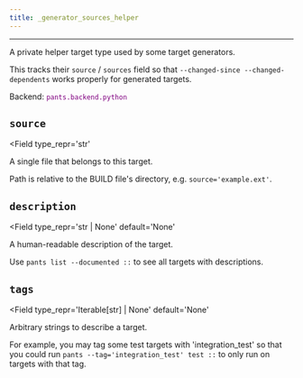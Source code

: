```yaml
---
title: _generator_sources_helper
---
```



---

A private helper target type used by some target generators.

This tracks their `source` / `sources` field so that `--changed-since --changed-dependents` works properly for generated targets.

Backend: <span style="color: purple"><code>pants.backend.python</code></span>

## `source`

<Field
  type_repr='str'
>
A single file that belongs to this target.

Path is relative to the BUILD file's directory, e.g. `source='example.ext'`.
</Field>

## `description`

<Field
  type_repr='str | None'
  default='None'
>
A human-readable description of the target.

Use `pants list --documented ::` to see all targets with descriptions.
</Field>

## `tags`

<Field
  type_repr='Iterable[str] | None'
  default='None'
>
Arbitrary strings to describe a target.

For example, you may tag some test targets with 'integration_test' so that you could run `pants --tag='integration_test' test ::` to only run on targets with that tag.

</Field>